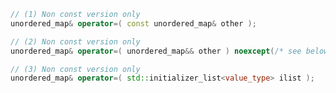 ```cpp
// (1) Non const version only
unordered_map& operator=( const unordered_map& other );

// (2) Non const version only
unordered_map& operator=( unordered_map&& other ) noexcept(/* see below */);

// (3) Non const version only
unordered_map& operator=( std::initializer_list<value_type> ilist );
```